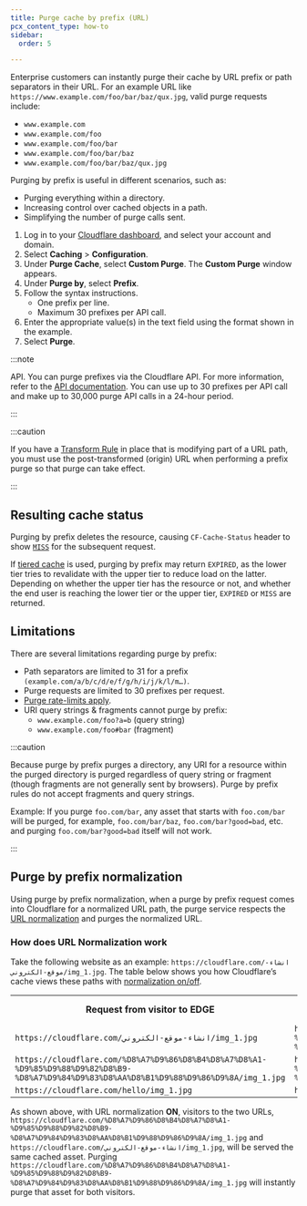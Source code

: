 ```yaml
---
title: ​Purge cache by prefix (URL)
pcx_content_type: how-to
sidebar:
  order: 5

---
```


Enterprise customers can instantly purge their cache by URL prefix or path separators in their URL. For an example URL like `https://www.example.com/foo/bar/baz/qux.jpg`, valid purge requests include:

* `www.example.com`
* `www.example.com/foo`
* `www.example.com/foo/bar`
* `www.example.com/foo/bar/baz`
* `www.example.com/foo/bar/baz/qux.jpg`

Purging by prefix is useful in different scenarios, such as:

* Purging everything within a directory.
* Increasing control over cached objects in a path.
* Simplifying the number of purge calls sent.

1. Log in to your [Cloudflare dashboard](https://dash.cloudflare.com/login), and select your account and domain.
2. Select **Caching** > **Configuration**.
3. Under **Purge Cache**, select **Custom Purge**. The **Custom Purge** window appears.
4. Under **Purge by**, select **Prefix**.
5. Follow the syntax instructions.
   * One prefix per line.
   * Maximum 30 prefixes per API call.
6. Enter the appropriate value(s) in the text field using the format shown in the example.
7. Select **Purge**.

:::note

API. You can purge prefixes via the Cloudflare API. For more information, refer to the [API documentation](/api/operations/zone-purge). You can use up to 30 prefixes per API call and make up to 30,000 purge API calls in a 24-hour period.


:::

:::caution


If you have a [Transform Rule](/rules/transform/) in place that is modifying part of a URL path, you must use the post-transformed (origin) URL when performing a prefix purge so that purge can take effect.


:::

## Resulting cache status

Purging by prefix deletes the resource, causing `CF-Cache-Status` header to show [`MISS`](/cache/concepts/cache-responses/#miss) for the subsequent request.

If [tiered cache](/cache/how-to/tiered-cache/) is used, purging by prefix may return `EXPIRED`, as the lower tier tries to revalidate with the upper tier to reduce load on the latter.
Depending on whether the upper tier has the resource or not, and whether the end user is reaching the lower tier or the upper tier, `EXPIRED` or `MISS` are returned.

## Limitations

There are several limitations regarding purge by prefix:

* Path separators are limited to 31 for a prefix `(example.com/a/b/c/d/e/f/g/h/i/j/k/l/m…)`.
* Purge requests are limited to 30 prefixes per request.
* [Purge rate-limits apply](/api/operations/zone-purge).
* URI query strings & fragments cannot purge by prefix:
  * `www.example.com/foo?a=b` (query string)
  * `www.example.com/foo#bar` (fragment)

:::caution


Because purge by prefix purges a directory, any URI for a resource within the purged directory is purged regardless of query string or fragment (though fragments are not generally sent by browsers). Purge by prefix rules do not accept fragments and query strings.

Example: If you purge `foo.com/bar`, any asset that starts with `foo.com/bar` will be purged, for example, `foo.com/bar/baz`, `foo.com/bar?good=bad`, etc. and purging `foo.com/bar?good=bad` itself will not work.


:::

## Purge by prefix normalization

Using purge by prefix normalization, when a purge by prefix request comes into Cloudflare for a normalized URL path, the purge service respects the [URL normalization](/rules/normalization/) and purges the normalized URL.

### How does URL Normalization work

Take the following website as an example: `https://cloudflare.com/انشاء-موقع-الكتروني/img_1.jpg`. The table below shows you how Cloudflare’s cache views these paths with [normalization on/off](/rules/normalization/).

<table>
  <tbody>
    <th colspan="5" rowspan="1">
      Request from visitor to EDGE
    </th>
    <th colspan="5" rowspan="1">
      What Cloudflare cache sees with Normalize Incoming URLs ON
    </th>
    <th colspan="5" rowspan="1">
      What Cloudflare cache sees with Normalize Incoming URLs OFF
    </th>
    <tr>
      <td colspan="5" rowspan="1">
        <code>https://cloudflare.com/انشاء-موقع-الكتروني/img_1.jpg</code>
      </td>
      <td colspan="5" rowspan="1">
        <code>https://cloudflare.com/%D8%A7%D9%86%D8%B4%D8%A7%D8%A1-%D9%85%D9%88%D9%82%D8%B9-%D8%A7%D9%84%D9%83%D8%AA%D8%B1%D9%88%D9%86%D9%8A/img_1.jpg</code>
      </td>
      <td colspan="5" rowspan="1">
        <code>https://cloudflare.com/انشاء-موقع-الكتروني/img_1.jpg</code>
      </td>
    </tr>
    <tr>
      <td colspan="5" rowspan="1">
        <code>https://cloudflare.com/%D8%A7%D9%86%D8%B4%D8%A7%D8%A1-%D9%85%D9%88%D9%82%D8%B9-%D8%A7%D9%84%D9%83%D8%AA%D8%B1%D9%88%D9%86%D9%8A/img_1.jpg</code>
      </td>
      <td colspan="5" rowspan="1">
        <code>https://cloudflare.com/%D8%A7%D9%86%D8%B4%D8%A7%D8%A1-%D9%85%D9%88%D9%82%D8%B9-%D8%A7%D9%84%D9%83%D8%AA%D8%B1%D9%88%D9%86%D9%8A/img_1.jpg</code>
      </td>
      <td colspan="5" rowspan="1">
        <code>https://cloudflare.com/%D8%A7%D9%86%D8%B4%D8%A7%D8%A1-%D9%85%D9%88%D9%82%D8%B9-%D8%A7%D9%84%D9%83%D8%AA%D8%B1%D9%88%D9%86%D9%8A/img_1.jpg</code>
      </td>
    </tr>
    <tr>
      <td colspan="5" rowspan="1">
        <code>https://cloudflare.com/hello/img_1.jpg</code>
      </td>
      <td colspan="5" rowspan="1">
        <code>https://cloudflare.com/hello/img_1.jpg</code>
      </td>
      <td colspan="5" rowspan="1">
        <code>https://cloudflare.com/hello/img_1.jpg</code>
      </td>
    </tr>
  </tbody>
</table>

As shown above, with URL normalization **ON**, visitors to the two URLs, `https://cloudflare.com/%D8%A7%D9%86%D8%B4%D8%A7%D8%A1-%D9%85%D9%88%D9%82%D8%B9-%D8%A7%D9%84%D9%83%D8%AA%D8%B1%D9%88%D9%86%D9%8A/img_1.jpg` and `https://cloudflare.com/انشاء-موقع-الكتروني/img_1.jpg`, will be served the same cached asset. Purging `https://cloudflare.com/%D8%A7%D9%86%D8%B4%D8%A7%D8%A1-%D9%85%D9%88%D9%82%D8%B9-%D8%A7%D9%84%D9%83%D8%AA%D8%B1%D9%88%D9%86%D9%8A/img_1.jpg` will instantly purge that asset for both visitors.
